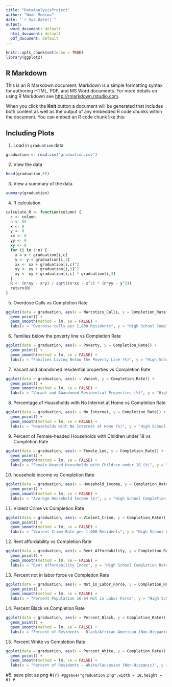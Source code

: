 ---
title: "DataAnalysisProject"
author: "Noah Medina"
date: "`r Sys.Date()`"
output:
  word_document: default
  html_document: default
  pdf_document: default
---

```{r setup, include=FALSE}
knitr::opts_chunk$set(echo = TRUE)
library(ggplot2)
```

## R Markdown

This is an R Markdown document. Markdown is a simple formatting syntax for authoring HTML, PDF, and MS Word documents. For more details on using R Markdown see <http://rmarkdown.rstudio.com>.

When you click the **Knit** button a document will be generated that includes both content as well as the output of any embedded R code chunks within the document. You can embed an R code chunk like this:

## Including Plots

1. Load in `graduation` data

```{r}
graduation <- read.csv('graduation.csv')
```


2. View the data
```{r}
head(graduation,55)
```

3. View a summary of the data
```{r}
summary(graduation)
```

4. R calculation
```{r}
calculate_R <- function(column) {
  c <- column
  n <- 55
  x <- 0
  y <- 0
  xx <- 0
  yy <- 0
  xy <- 0
  for (i in 1:n) {
    x = x + graduation[i,c]
    y <- y + graduation[i,3]
    xx <- xx + graduation[i,c]^2
    yy <- yy + graduation[i,3]^2
    xy <- xy + graduation[i,c] * graduation[i,3]
  }
  R <- (n*xy - x*y) / sqrt((n*xx - x^2) * (n*yy - y^2))
  return(R)
}
```

5. Overdose Calls vs Completion Rate
```{r}
ggplot(data = graduation, aes(x = Narcotics_Calls, y = Completion_Rate)) + 
  geom_point() +
  geom_smooth(method = lm, se = FALSE) +
  labs(x = "Overdose calls per 1,000 Residents", y = "High School Completion Rate (%)", subtitle = paste("R = ", calculate_R(2)))
```

6. Families below the poverty line vs Completion Rate
```{r}
ggplot(data = graduation, aes(x = Poverty, y = Completion_Rate)) + 
  geom_point() +
  geom_smooth(method = lm, se = FALSE) +
  labs(x = "Families Living Below the Poverty Line (%)", y = "High School Completion Rate (%)", subtitle = paste("R = ", calculate_R(13)))
```

7. Vacant and abandoned residential properties vs Completion Rate
```{r}
ggplot(data = graduation, aes(x = Vacant, y = Completion_Rate)) + 
  geom_point() +
  geom_smooth(method = lm, se = FALSE) + 
  labs(x = "Vacant and Abandoned Residential Properties (%)", y = "High School Completion Rate (%)", subtitle = paste("R = ", calculate_R(9)))
```

8. Percentage of Households with No Internet at Home vs Completion Rate
```{r}
ggplot(data = graduation, aes(x = No_Internet, y = Completion_Rate)) + 
  geom_point() +
  geom_smooth(method = lm, se = FALSE) + 
  labs(x = "Households with No Internet at Home (%)", y = "High School Completion Rate (%)", subtitle = paste("R = ", calculate_R(6)))
```

9. Percent of Female-headed Households with Children under 18 vs Completion Rate
```{r}
ggplot(data = graduation, aes(x = Female_Led, y = Completion_Rate)) + 
  geom_point() +
  geom_smooth(method = lm, se = FALSE) + 
  labs(x = "Female-Headed Households with Children under 18 (%)", y = "High School Completion Rate (%)", subtitle = paste("R = ", calculate_R(8)))
```

10. household income vs Completion Rate
```{r}
ggplot(data = graduation, aes(x = Household_Income, y = Completion_Rate)) + 
  geom_point() +
  geom_smooth(method = lm, se = FALSE) + 
  labs(x = "Average Household Income ($)", y = "High School Completion Rate (%)", subtitle = paste("R = ", calculate_R(11)))
```

11. Violent Crime vs Completion Rate
```{r}
ggplot(data = graduation, aes(x = Violent_Crime, y = Completion_Rate)) + 
  geom_point() +
  geom_smooth(method = lm, se = FALSE) + 
  labs(x = "Violent Crime Rate per 1,000 Residents", y = "High School Completion Rate (%)", subtitle = paste("R = ", calculate_R(10)))
```

12. Rent affordability vs Completion Rate
```{r}
ggplot(data = graduation, aes(x = Rent_Affordability, y = Completion_Rate)) + 
  geom_point() +
  geom_smooth(method = lm, se = FALSE) + 
  labs(x = "Rent Affordability Index", y = "High School Completion Rate (%)", subtitle = paste("R = ", calculate_R(15)))
```

13. Percent not in labor force vs Completion Rate
```{r}
ggplot(data = graduation, aes(x = Not_in_Labor_Force, y = Completion_Rate)) + 
  geom_point() +
  geom_smooth(method = lm, se = FALSE) + 
  labs(x = "Percent Population 16-64 Not in Labor Force", y = "High School Completion Rate (%)", subtitle = paste("R = ", calculate_R(16)))
```

14. Percent Black vs Completion Rate
```{r}
ggplot(data = graduation, aes(x = Percent_Black, y = Completion_Rate)) + 
  geom_point() +
  geom_smooth(method = lm, se = FALSE) + 
  labs(x = "Percent of Residents - Black/African-American (Non-Hispanic)", y = "High School Completion Rate (%)", subtitle = paste("R = ", calculate_R(17)))
```

15. Percent White vs Completion Rate
```{r}
ggplot(data = graduation, aes(x = Percent_White, y = Completion_Rate)) + 
  geom_point() +
  geom_smooth(method = lm, se = FALSE) + 
  labs(x = "Percent of Residents - White/Caucasian (Non-Hispanic)", y = "High School Completion Rate (%)", subtitle = paste("R = ", calculate_R(18)))
```




#5. save plot as png
#```{r}
#ggsave("graduation.png",width = 18,height = 6)
#```
